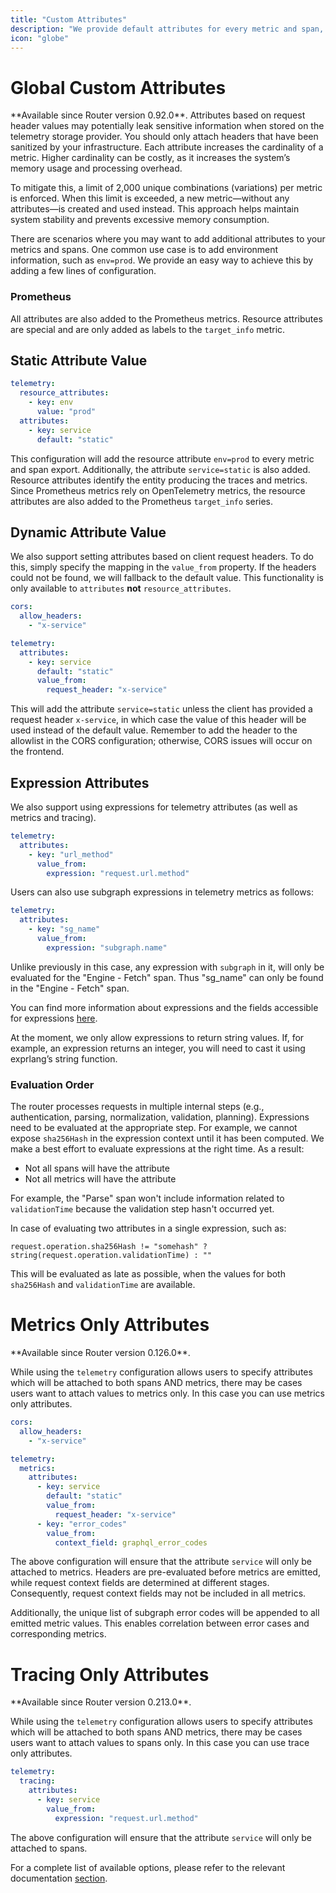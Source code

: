 ```yaml
---
title: "Custom Attributes"
description: "We provide default attributes for every metric and span, but it's often necessary to add extra context. To achieve this, we support both static and dynamic values based on headers."
icon: "globe"
---
```


# Global Custom Attributes

<Info>
  **Available since Router version 0.92.0**.
</Info>

<Note>
  Attributes based on request header values may potentially leak sensitive information when stored on the telemetry storage provider. You should only attach headers that have been sanitized by your infrastructure.
</Note>

<Warning>
  Each attribute increases the cardinality of a metric. Higher cardinality can be costly, as it increases the system’s memory usage and processing overhead.

  To mitigate this, a limit of 2,000 unique combinations (variations) per metric is enforced. When this limit is exceeded, a new metric—without any attributes—is created and used instead. This approach helps maintain system stability and prevents excessive memory consumption.
</Warning>

There are scenarios where you may want to add additional attributes to your metrics and spans. One common use case is to add environment information, such as `env=prod`. We provide an easy way to achieve this by adding a few lines of configuration.

### Prometheus

All attributes are also added to the Prometheus metrics. Resource attributes are special and are only added as labels to the `target_info` metric.

## Static Attribute Value

```yaml
telemetry:
  resource_attributes:
    - key: env
      value: "prod"
  attributes:
    - key: service
      default: "static"
```

This configuration will add the resource attribute `env=prod` to every metric and span export. Additionally, the attribute `service=static` is also added. Resource attributes identify the entity producing the traces and metrics. Since Prometheus metrics rely on OpenTelemetry metrics, the resource attributes are also added to the Prometheus `target_info` series.

## Dynamic Attribute Value

We also support setting attributes based on client request headers. To do this, simply specify the mapping in the `value_from` property. If the headers could not be found, we will fallback to the default value. This functionality is only available to `attributes` **not** `resource_attributes`.

```yaml
cors:
  allow_headers:
    - "x-service"

telemetry:
  attributes:
    - key: service
      default: "static"
      value_from:
        request_header: "x-service"
```

This will add the attribute `service=static` unless the client has provided a request header `x-service`, in which case the value of this header will be used instead of the default value. Remember to add the header to the allowlist in the CORS configuration; otherwise, CORS issues will occur on the frontend.

## Expression Attributes

We also support using expressions for telemetry attributes (as well as metrics and tracing).

```yaml
telemetry:
  attributes:
    - key: "url_method"
      value_from:
        expression: "request.url.method"
```

Users can also use subgraph expressions in telemetry metrics as follows:

```yaml
telemetry:
  attributes:
    - key: "sg_name"
      value_from:
        expression: "subgraph.name"
```

Unlike previously in this case, any expression with `subgraph` in it, will only be evaluated for the "Engine - Fetch" span. Thus "sg_name" can only be found in the "Engine - Fetch" span.

You can find more information about expressions and the fields accessible for expressions [here](/router/configuration/template-expressions).

<Warning>
At the moment, we only allow expressions to return string values. If, for example, an expression returns an integer, you will need to cast it using exprlang’s string function.
</Warning>

### Evaluation Order

The router processes requests in multiple internal steps (e.g., authentication, parsing, normalization, validation, planning). Expressions need to be evaluated at the appropriate step. For example, we cannot expose `sha256Hash` in the expression context until it has been computed. We make a best effort to evaluate expressions at the right time. As a result:

* Not all spans will have the attribute
* Not all metrics will have the attribute

For example, the "Parse" span won't include information related to `validationTime` because the validation step hasn't occurred yet.

In case of evaluating two attributes in a single expression, such as:

```
request.operation.sha256Hash != "somehash" ? string(request.operation.validationTime) : ""
```

This will be evaluated as late as possible, when the values for both `sha256Hash` and `validationTime` are available.

# Metrics Only Attributes

<Info>
  **Available since Router version 0.126.0**.
</Info>

While using the `telemetry` configuration allows users to specify attributes which will be attached to both spans AND metrics, there may be cases users want to attach values to metrics only. In this case you can use metrics only attributes.

```yaml
cors:
  allow_headers:
    - "x-service"

telemetry:
  metrics:
    attributes:
      - key: service
        default: "static"
        value_from:
          request_header: "x-service"
      - key: "error_codes"
        value_from:
          context_field: graphql_error_codes
```

The above configuration will ensure that the attribute `service` will only be attached to metrics. Headers are pre-evaluated before metrics are emitted, while request context fields are determined at different stages. Consequently, request context fields may not be included in all metrics.

Additionally, the unique list of subgraph error codes will be appended to all emitted metric values. This enables correlation between error cases and corresponding metrics.

# Tracing Only Attributes

<Info>
  **Available since Router version 0.213.0**.
</Info>

While using the `telemetry` configuration allows users to specify attributes which will be attached to both spans AND metrics, there may be cases users want to attach values to spans only.
In this case you can use trace only attributes.

```yaml
telemetry:
  tracing:
    attributes:
      - key: service
        value_from:
          expression: "request.url.method"
```

The above configuration will ensure that the attribute `service` will only be attached to spans.

For a complete list of available options, please refer to the relevant documentation [section](/router/configuration#telemetry-2).
